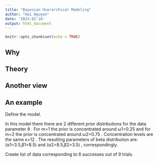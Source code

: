 ```yaml
---
title: "Bayesian Hierarchical Modeling"
author: "Hai Nguyen"
date: '2023-02-18'
output: html_document
---
```


```r
knitr::opts_chunk$set(echo = TRUE)
```

## Why

## Theory

## Another view

## An example

Define the model.  

In this model there there are 2 different prior distributions for the data parameter θ
.
For m=1
 the prior is concentrated around ω1=0.25
 and for m=2
 the prior is concentrated around ω2=0.75
.
Concentration levels are the same κ=12
.
The resulting parameters of beta distribution are: (α1=3.5,β1=8.5)
 and (α2=8.5,β2=3.5)
, correspondingly.

Create list of data corresponding to 6 successes out of 9 trials.